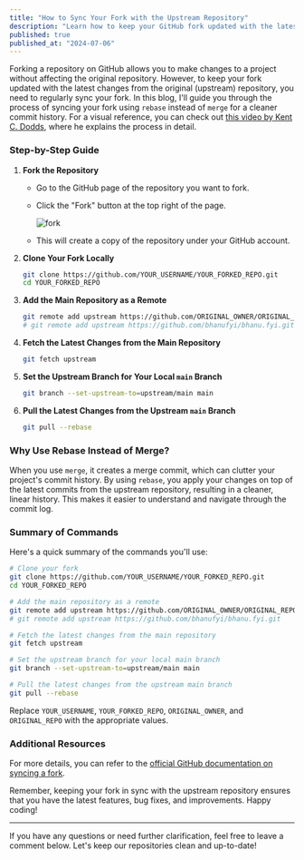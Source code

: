 ```yaml
---
title: "How to Sync Your Fork with the Upstream Repository"
description: "Learn how to keep your GitHub fork updated with the latest changes from the original repository using rebase. This guide provides step-by-step instructions for a clean and efficient sync process."
published: true
published_at: "2024-07-06"
---
```

Forking a repository on GitHub allows you to make changes to a project without affecting the original repository. However, to keep your fork updated with the latest changes from the original (upstream) repository, you need to regularly sync your fork. In this blog, I'll guide you through the process of syncing your fork using `rebase` instead of `merge` for a cleaner commit history. For a visual reference, you can check out [this video by Kent C. Dodds](https://youtu.be/k6KcaMffxac?t=1692), where he explains the process in detail.

### Step-by-Step Guide

1. **Fork the Repository**
    - Go to the GitHub page of the repository you want to fork.
    - Click the "Fork" button at the top right of the page.
        
        ![fork](https://supa.bhanu.fyi/storage/v1/object/public/assets/fork.png)
        
    
    - This will create a copy of the repository under your GitHub account.
2. **Clone Your Fork Locally**
    
    ```bash
    git clone https://github.com/YOUR_USERNAME/YOUR_FORKED_REPO.git
    cd YOUR_FORKED_REPO
    ```
    
3. **Add the Main Repository as a Remote**
    
    ```bash
    git remote add upstream https://github.com/ORIGINAL_OWNER/ORIGINAL_REPO.git
    # git remote add upstream https://github.com/bhanufyi/bhanu.fyi.git
    ```
    
4. **Fetch the Latest Changes from the Main Repository**
    
    ```bash
    git fetch upstream
    ```
    
5. **Set the Upstream Branch for Your Local `main` Branch**
    
    ```bash
    git branch --set-upstream-to=upstream/main main
    ```
    
6. **Pull the Latest Changes from the Upstream `main` Branch**
    
    ```bash
    git pull --rebase
    ```
    

### Why Use Rebase Instead of Merge?

When you use `merge`, it creates a merge commit, which can clutter your project's commit history. By using `rebase`, you apply your changes on top of the latest commits from the upstream repository, resulting in a cleaner, linear history. This makes it easier to understand and navigate through the commit log.

### Summary of Commands

Here's a quick summary of the commands you'll use:

```bash
# Clone your fork
git clone https://github.com/YOUR_USERNAME/YOUR_FORKED_REPO.git
cd YOUR_FORKED_REPO

# Add the main repository as a remote
git remote add upstream https://github.com/ORIGINAL_OWNER/ORIGINAL_REPO.git
# git remote add upstream https://github.com/bhanufyi/bhanu.fyi.git

# Fetch the latest changes from the main repository
git fetch upstream

# Set the upstream branch for your local main branch
git branch --set-upstream-to=upstream/main main

# Pull the latest changes from the upstream main branch
git pull --rebase
```

Replace `YOUR_USERNAME`, `YOUR_FORKED_REPO`, `ORIGINAL_OWNER`, and `ORIGINAL_REPO` with the appropriate values.

### Additional Resources

For more details, you can refer to the [official GitHub documentation on syncing a fork](https://docs.github.com/en/pull-requests/collaborating-with-pull-requests/working-with-forks/syncing-a-fork).

Remember, keeping your fork in sync with the upstream repository ensures that you have the latest features, bug fixes, and improvements. Happy coding!

---

If you have any questions or need further clarification, feel free to leave a comment below. Let's keep our repositories clean and up-to-date!